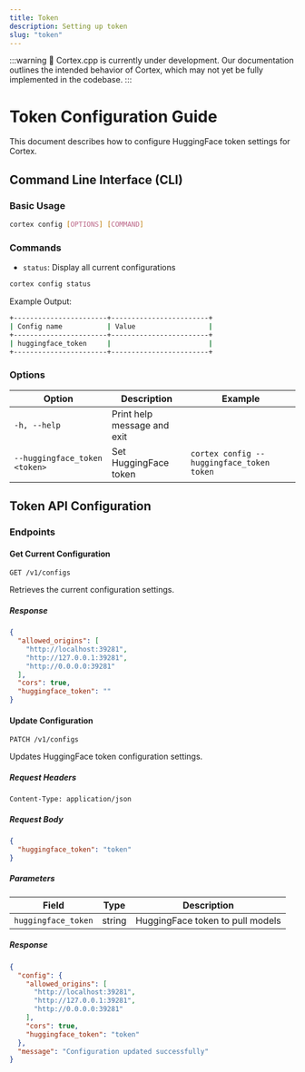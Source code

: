 ```yaml
---
title: Token
description: Setting up token
slug: "token"
---
```



:::warning
🚧 Cortex.cpp is currently under development. Our documentation outlines the intended behavior of Cortex, which may not yet be fully implemented in the codebase.
:::

# Token Configuration Guide

This document describes how to configure HuggingFace token settings for Cortex.

## Command Line Interface (CLI)

### Basic Usage

```bash
cortex config [OPTIONS] [COMMAND]
```

### Commands

- `status`: Display all current configurations

```bash
cortex config status
```

Example Output:

```bash
+-----------------------+------------------------+
| Config name           | Value                  |
+-----------------------+------------------------+
| huggingface_token     |                        |
+-----------------------+------------------------+
```

### Options

| Option                              | Description                 | Example                                           |
| ----------------------------------- | --------------------------- | ------------------------------------------------- |
| `-h, --help`                        | Print help message and exit |
| `--huggingface_token <token>`       | Set HuggingFace token       | `cortex config --huggingface_token token`         |

## Token API Configuration

### Endpoints

#### Get Current Configuration

```http
GET /v1/configs
```

Retrieves the current configuration settings.

##### Response

```json
{
  "allowed_origins": [
    "http://localhost:39281",
    "http://127.0.0.1:39281",
    "http://0.0.0.0:39281"
  ],
  "cors": true,
  "huggingface_token": ""
}
```

#### Update Configuration

```http
PATCH /v1/configs
```

Updates HuggingFace token configuration settings.

##### Request Headers

```
Content-Type: application/json
```

##### Request Body

```json
{
  "huggingface_token": "token"
}
```

##### Parameters

| Field                   | Type    | Description                               |
| ----------------------- | ------- | ------------------------------------------|
| `huggingface_token`     | string  | HuggingFace token to pull models          |

##### Response

```json
{
  "config": {
    "allowed_origins": [
      "http://localhost:39281",
      "http://127.0.0.1:39281",
      "http://0.0.0.0:39281"
    ],
    "cors": true,
    "huggingface_token": "token"
  },
  "message": "Configuration updated successfully"
}
```